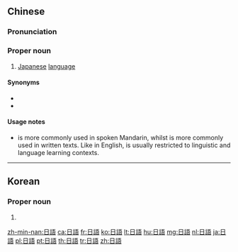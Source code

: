 {{also|日语}}
==Chinese==
{{zh-forms|s=日语}}

===Pronunciation===
{{zh-pron
|m=Rìyǔ
|ma=Zh-rìyǔ.ogg
|c=jat6 jyu5
|mn=xm,tp:li̍t-gú/qz,lk,km,hc:li̍t-gír/tn,hc:li̍t-gí/zz,kh,tn,tc,yl,hc:ji̍t-gí/sx,hc:ji̍t-gír/mg:ji̍t-gú/tc:gi̍t-gí
|w=5zeq nyy
|cat=pn
}}

===Proper noun===
{{zh-proper noun}}

# [[Japanese]] [[language]]

====Synonyms====
* {{zh-l|日文}}
* {{zh-l|日本語/日本语}}

====Usage notes====
* {{zh-l|日語}} is more commonly used in spoken Mandarin, whilst {{zh-l|日文}} is more commonly used in written texts. Like {{m|en|Nihongo}} in English, {{zh-l|日本語}} is usually restricted to linguistic and language learning contexts.

{{zh-cat|Languages}}

----

==Korean==
{{ko-hanjatab}}

===Proper noun===
{{ko-proper noun|hangeul=일어}}

# {{hanja form of|일어|[[Japanese]] [[language]]}}

[[zh-min-nan:日語]]
[[ca:日語]]
[[fr:日語]]
[[ko:日語]]
[[lt:日語]]
[[hu:日語]]
[[mg:日語]]
[[nl:日語]]
[[ja:日語]]
[[pl:日語]]
[[pt:日語]]
[[th:日語]]
[[tr:日語]]
[[zh:日語]]